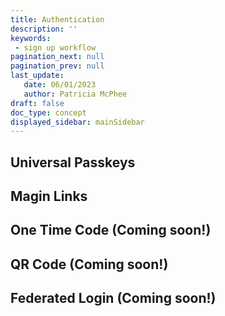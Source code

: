 ```yaml
---
title: Authentication
description: ''
keywords: 
 - sign up workflow
pagination_next: null
pagination_prev: null
last_update: 
   date: 06/01/2023
   author: Patricia McPhee
draft: false
doc_type: concept
displayed_sidebar: mainSidebar
---
```



## Universal Passkeys



## Magin Links



## One Time Code (Coming soon!)



## QR Code (Coming soon!)



## Federated Login (Coming soon!)



